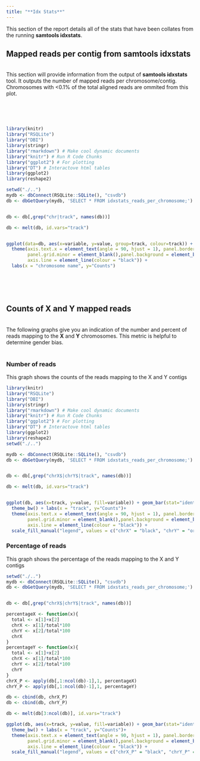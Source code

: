 ```yaml
---
title: "**Idx Stats**"
---
```


This section of the report details all of the stats that have been collates from the running **samtools idxstats**.


## **Mapped reads per contig from samtools idxstats**

<br>
This section will provide information from the output of **samtools idxstats** tool. It outputs the number of mapped reads per chromosome/contig. Chromosomes with <0.1% of the total aligned reads are ommited from this plot.

<br>
<br>
<br>


```r

library(knitr)
library("RSQLite")
library("DBI")
library(stringr)
library("rmarkdown") # Make cool dynamic documents
library("knitr") # Run R Code Chunks
library("ggplot2") # For plotting
library("DT") # Interactove html tables
library(ggplot2)
library(reshape2)

setwd("./..")
mydb <- dbConnect(RSQLite::SQLite(), "csvdb")
db <- dbGetQuery(mydb, 'SELECT * FROM idxstats_reads_per_chromosome;')


db <- db[,grep("chr|track", names(db))]

db <- melt(db, id.vars="track")


ggplot(data=db, aes(x=variable, y=value, group=track, colour=track)) + geom_line() + 
  theme(axis.text.x = element_text(angle = 90, hjust = 1), panel.border = element_blank(), 
        panel.grid.minor = element_blank(),panel.background = element_blank(),
        axis.line = element_line(colour = "black")) +
  labs(x = "chromosome name", y="Counts")

```

<br>
<br>
<br>

## **Counts of X and Y mapped reads** {.tabset}

<br>
The following graphs give you an indication of the number and percent of reads mapping to the **X** and **Y** chromosomes. This metric is helpful to determine gender bias.
<br>
<br>

### Number of reads

This graph shows the counts of the reads mapping to the X and Y contigs

```r

library(knitr)
library("RSQLite")
library("DBI")
library(stringr)
library("rmarkdown") # Make cool dynamic documents
library("knitr") # Run R Code Chunks
library("ggplot2") # For plotting
library("DT") # Interactove html tables
library(ggplot2)
library(reshape2)
setwd("./..")

mydb <- dbConnect(RSQLite::SQLite(), "csvdb")
db <- dbGetQuery(mydb, 'SELECT * FROM idxstats_reads_per_chromosome;')


db <- db[,grep("chrX$|chrY$|track", names(db))]

db <- melt(db, id.vars="track")


ggplot(db, aes(x=track, y=value, fill=variable)) + geom_bar(stat="identity") +
  theme_bw() + labs(x = "track", y="Counts")+
  theme(axis.text.x = element_text(angle = 90, hjust = 1), panel.border = element_blank(), 
        panel.grid.minor = element_blank(),panel.background = element_blank(),
        axis.line = element_line(colour = "black")) +
  scale_fill_manual("legend", values = c("chrX" = "black", "chrY" = "orange"))+coord_flip()
```

### Percentage of reads

This graph shows the percentage of the reads mapping to the X and Y contigs

```r

setwd("./..")
mydb <- dbConnect(RSQLite::SQLite(), "csvdb")
db <- dbGetQuery(mydb, 'SELECT * FROM idxstats_reads_per_chromosome;')


db <- db[,grep("chrX$|chrY$|track", names(db))]

percentageX <- function(x){
  total <- x[1]+x[2]
  chrX <- x[1]/total*100
  chrY <- x[2]/total*100
  chrX
}
percentageY <- function(x){
  total <- x[1]+x[2]
  chrX <- x[1]/total*100
  chrY <- x[2]/total*100
  chrY
}
chrX_P <- apply(db[,1:ncol(db)-1],1, percentageX)
chrY_P <- apply(db[,1:ncol(db)-1],1, percentageY)

db <- cbind(db, chrX_P)
db <- cbind(db, chrY_P)

db <- melt(db[3:ncol(db)], id.vars="track")

ggplot(db, aes(x=track, y=value, fill=variable)) + geom_bar(stat="identity") +
  theme_bw() + labs(x = "track", y="Counts")+
  theme(axis.text.x = element_text(angle = 90, hjust = 1), panel.border = element_blank(), 
        panel.grid.minor = element_blank(),panel.background = element_blank(),
        axis.line = element_line(colour = "black")) +
  scale_fill_manual("legend", values = c("chrX_P" = "black", "chrY_P" = "orange"))+coord_flip()

```
